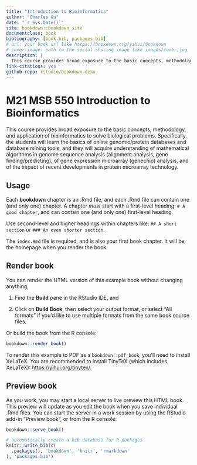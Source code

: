 ```yaml
--- 
title: "Introduction to Bioinformatics"
author: "Charles Gu"
date: "`r Sys.Date()`"
site: bookdown::bookdown_site
documentclass: book
bibliography: [book.bib, packages.bib]
# url: your book url like https://bookdown.org/yihui/bookdown
# cover-image: path to the social sharing image like images/cover.jpg
description: |
  This course provides broad exposure to the basic concepts, methodology, and application of bioinformatics to solve biological problems. Specifically, the students will learn the basics of online genomic/protein databases and database mining tools, and they will acquire understanding of mathematical algorithms in genome sequence analysis (alignment analysis, gene finding/predicting), of gene expression microarray (genechip) analysis, and of the impact of recent developments in protein microarray technology.
link-citations: yes
github-repo: rstudio/bookdown-demo
---
```


# M21 MSB 550 Introduction to Bioinformatics

This course provides broad exposure to the basic concepts, methodology, and application of bioinformatics to solve biological problems. Specifically, the students will learn the basics of online genomic/protein databases and database mining tools, and they will acquire understanding of mathematical algorithms in genome sequence analysis (alignment analysis, gene finding/predicting), of gene expression microarray (genechip) analysis, and of the impact of recent developments in protein microarray technology.

## Usage 

Each **bookdown** chapter is an .Rmd file, and each .Rmd file can contain one (and only one) chapter. A chapter *must* start with a first-level heading: `# A good chapter`, and can contain one (and only one) first-level heading.

Use second-level and higher headings within chapters like: `## A short section` or `### An even shorter section`.

The `index.Rmd` file is required, and is also your first book chapter. It will be the homepage when you render the book.

## Render book

You can render the HTML version of this example book without changing anything:

1. Find the **Build** pane in the RStudio IDE, and

1. Click on **Build Book**, then select your output format, or select "All formats" if you'd like to use multiple formats from the same book source files.

Or build the book from the R console:

```r
bookdown::render_book()
```

To render this example to PDF as a `bookdown::pdf_book`, you'll need to install XeLaTeX. You are recommended to install TinyTeX (which includes XeLaTeX): <https://yihui.org/tinytex/>.

## Preview book

As you work, you may start a local server to live preview this HTML book. This preview will update as you edit the book when you save individual .Rmd files. You can start the server in a work session by using the RStudio add-in "Preview book", or from the R console:

```r
bookdown::serve_book()
```


```r
# automatically create a bib database for R packages
knitr::write_bib(c(
  .packages(), 'bookdown', 'knitr', 'rmarkdown'
), 'packages.bib')
```
